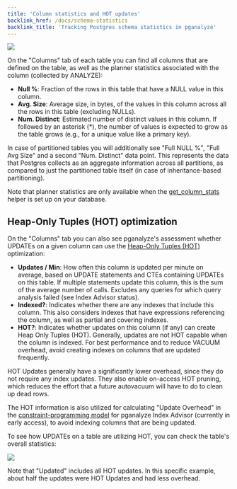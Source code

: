 ```yaml
---
title: 'Column statistics and HOT updates'
backlink_href: /docs/schema-statistics
backlink_title: 'Tracking Postgres schema statistics in pganalyze'
---
```


![](table-columns.png)

On the "Columns" tab of each table you can find all columns that are defined on the table, as well as the planner statistics associated with the column (collected by ANALYZE):

* **Null %**: Fraction of the rows in this table that have a NULL value in this column.
* **Avg. Size**: Average size, in bytes, of the values in this column across all the rows in this table (excluding NULLs).
* **Num. Distinct**: Estimated number of distinct values in this column. If followed by an asterisk (*), the number of values is expected to grow as the table grows (e.g., for a unique value like a primary key).

In case of partitioned tables you will additionally see "Full NULL %", "Full Avg Size" and a second "Num. Distinct" data point. This represents the data that Postgres collects as an aggregate information across all partitions, as compared to just the partitioned table itself (in case of inheritance-based partitioning).

Note that planner statistics are only available when the [get_column_stats](/docs/install/troubleshooting/column_stats_helper) helper is set up on your database.

## Heap-Only Tuples (HOT) optimization

On the "Columns" tab you can also see pganalyze's assessment whether UPDATEs on a given column can use the [Heap-Only Tuples (HOT)](https://www.postgresql.org/docs/current/storage-hot.html) optimization:

* **Updates / Min**: How often this column is updated per minute on average, based on UPDATE statements and CTEs containing UPDATEs on this table. If multiple statements update this column, this is the sum of the average number of calls. Excludes any queries for which query analysis failed (see Index Advisor status).
* **Indexed?**: Indicates whether there are any indexes that include this column. This also considers indexes that have expressions referencing the column, as well as partial and covering indexes.
* **HOT?**: Indicates whether updates on this column (if any) can create Heap Only Tuples (HOT). Generally, updates are not HOT capable when the column is indexed. For best performance and to reduce VACUUM overhead, avoid creating indexes on columns that are updated frequently.

HOT Updates generally have a significantly lower overhead, since they do not require any index updates. They also enable on-access HOT pruning, which reduces the effort that a future autovacuum will have to do to clean up dead rows.

The HOT information is also utilized for calculating "Update Overhead" in the [constraint-programming model](/docs/indexing-engine/cp-model) for pganalyze Index Advisor (currently in early access), to avoid indexing columns that are being updated.

To see how UPDATEs on a table are utilizing HOT, you can check the table's overall statistics:

<div style="max-width: 500px">

![](hot-updates.png)

</div>

Note that "Updated" includes all HOT updates. In this specific example, about half the updates were HOT Updates and had less overhead.
